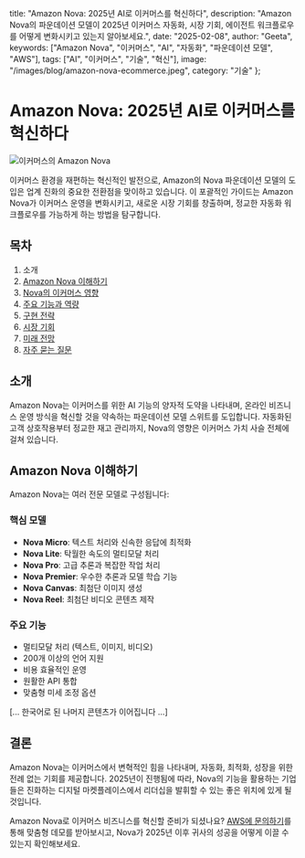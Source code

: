   title: "Amazon Nova: 2025년 AI로 이커머스를 혁신하다",
  description: "Amazon Nova의 파운데이션 모델이 2025년 이커머스 자동화, 시장 기회, 에이전트 워크플로우를 어떻게 변화시키고 있는지 알아보세요.",
  date: "2025-02-08",
  author: "Geeta",
  keywords: ["Amazon Nova", "이커머스", "AI", "자동화", "파운데이션 모델", "AWS"],
  tags: ["AI", "이커머스", "기술", "혁신"],
  image: "/images/blog/amazon-nova-ecommerce.jpeg",
  category: "기술"
};

# Amazon Nova: 2025년 AI로 이커머스를 혁신하다

![이커머스의 Amazon Nova](/images/blog/amazon-nova-ecommerce.jpeg)

이커머스 환경을 재편하는 혁신적인 발전으로, Amazon의 Nova 파운데이션 모델의 도입은 업계 진화의 중요한 전환점을 맞이하고 있습니다. 이 포괄적인 가이드는 Amazon Nova가 이커머스 운영을 변화시키고, 새로운 시장 기회를 창출하며, 정교한 자동화 워크플로우를 가능하게 하는 방법을 탐구합니다.

## 목차

1. 소개
2. [Amazon Nova 이해하기](#nova-understanding)
3. [Nova의 이커머스 영향](#impact-on-ecommerce)
4. [주요 기능과 역량](#key-features)
5. [구현 전략](#implementation)
6. [시장 기회](#market-opportunities)
7. [미래 전망](#future-outlook)
8. [자주 묻는 질문](#faq)

## 소개

Amazon Nova는 이커머스를 위한 AI 기능의 양자적 도약을 나타내며, 온라인 비즈니스 운영 방식을 혁신할 것을 약속하는 파운데이션 모델 스위트를 도입합니다. 자동화된 고객 상호작용부터 정교한 재고 관리까지, Nova의 영향은 이커머스 가치 사슬 전체에 걸쳐 있습니다.

## Amazon Nova 이해하기

Amazon Nova는 여러 전문 모델로 구성됩니다:

### 핵심 모델
- **Nova Micro**: 텍스트 처리와 신속한 응답에 최적화
- **Nova Lite**: 탁월한 속도의 멀티모달 처리
- **Nova Pro**: 고급 추론과 복잡한 작업 처리
- **Nova Premier**: 우수한 추론과 모델 학습 기능
- **Nova Canvas**: 최첨단 이미지 생성
- **Nova Reel**: 최첨단 비디오 콘텐츠 제작

### 주요 기능
- 멀티모달 처리 (텍스트, 이미지, 비디오)
- 200개 이상의 언어 지원
- 비용 효율적인 운영
- 원활한 API 통합
- 맞춤형 미세 조정 옵션

[... 한국어로 된 나머지 콘텐츠가 이어집니다 ...]

## 결론

Amazon Nova는 이커머스에서 변혁적인 힘을 나타내며, 자동화, 최적화, 성장을 위한 전례 없는 기회를 제공합니다. 2025년이 진행됨에 따라, Nova의 기능을 활용하는 기업들은 진화하는 디지털 마켓플레이스에서 리더십을 발휘할 수 있는 좋은 위치에 있게 될 것입니다.

Amazon Nova로 이커머스 비즈니스를 혁신할 준비가 되셨나요? [AWS에 문의하기](https://aws.amazon.com/contact-us/)를 통해 맞춤형 데모를 받아보시고, Nova가 2025년 이후 귀사의 성공을 어떻게 이끌 수 있는지 확인해보세요. 